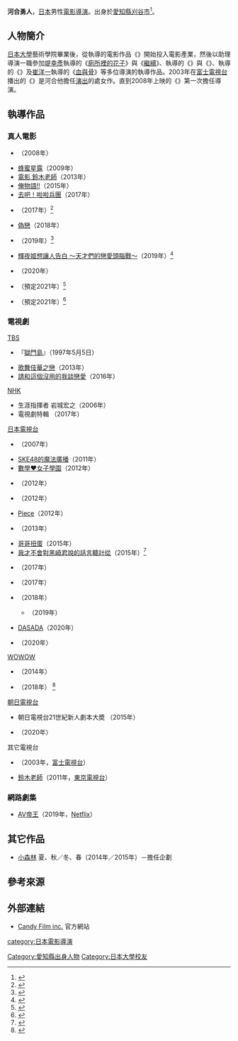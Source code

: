 {{multiple issues|
{{Notability Unreferenced|time=2016-12-16T14:25:55+00:00}}
{{Primarysources|time=2016-12-16T14:25:55+00:00}}
}}
{{藝人
|前綴尊稱 = 
|姓名 = 河合勇人
|後綴尊稱 = 
|類型 = 導演
|圖片 = 
|圖片尺寸 = 
|補正 = 
|圖片替代 = 
|圖片簡介 = 
|本名 = 
|外文名 = 
|外文 = 
|羅馬拼音 = Kawai Hayato
|英文名 = 
|暱稱 = 
|其他藝名 = 
|國籍 = {{JPN}}
|民族 = 
|籍貫 = 
|出生名 = 
|出生日期 = {{Birth date and age|1969|2|15|no}}
|出生地點 = {{JPN}}[[愛知縣|愛知縣]][[刈谷市|刈谷市]]
|逝世日期 = 
|逝世地點 = 
|死因 = 
|墓地 = 
|墓地坐標 = 
|職業 = [[電影導演|電影導演]]
|語言 = 
|教育程度 = 
|母校 = [[日本大學|日本大學]]
|宗教信仰 = 
|配偶 = 
|兒女 = 
|父母 = 
|親屬 = 
|音樂類型 = 
|演奏樂器 = 
|出道地點 = 
|出道日期 = 
|出道作 = '''導演'''<br />《{{link-ja|花影 (2008年電影)|花影 (2008年の映画)|花影}}》
|代表作 = 
|著名角色 = 
|活躍年代 = 
|唱片公司 = 
|經紀公司 = 
|簽名 = 
|簽名大小 = 
|簽名替代 = 
|網站 = 
|相關團體 = 
|module = 
|module2 = 
|module3 = 
|module4 = 
|module5 = 
|module6 = 
|IMDb = 
|現任成員 = 
|過往成員 = 
|著名樂器 = 
|academyawards = 
|cannesfilmawards = 
|afiawards = 
|arielaward = 
|baftaawards = 
|cesarawards = 
|emmyawards = 
|filmfareawards = 
|geminiawards = 
|goldenglobeawards = 
|goldenraspberryawards = 
|goyaawards = 
|grammyawards = 
|hongkongfilmawards = 
|olivierawards = 
|iftaawards = 
|imageaward = 
|nationalfilmawards = 
|sagawards = 
|tonyawards = 
|goldenbauhiniaawards = 
|hkfcsawards = 
|asianfilmawards = 
|goldenhorseawards = 
|huabiaoawards = 
|goldenroosterawards = 
|hundredflowersawards = 
|goldeneagleawards = 
|flyingapsarasawards = 
|rthktop10goldsongsawards = 
|goldenmelodyawards = 
|mtvasiaawards = 
|ntsawards = 
|chinamusicawards = 
|goldenbellawards = 
|tvbanniversaryawards = 
|magnoliaawards = 
|asiantvawards = 
|rainbowawards = 
|tokyofilmawards = 
|yokohamafilmawards = 
|japanacademyawards = 
|japanesefilmcreticsawards = 
|mainichifilmawards = 
|blueribbonawards = 
|hochifilmawards = 
|kinemajunpotop10awards = 
|grandbellawards = 
|bluedragonfilmawards = 
|paeksangartsawards = 
|獎項 = 
}}
{{japanese|japanese=河合 勇人|kana=かわい はやと|romaji=Kawai Hayato}}
'''河合勇人'''{{BD|1969年|2月15日||}}，[[日本|日本]]男性[[電影導演|電影導演]]。出身於[[愛知縣|愛知縣]][[刈谷市|刈谷市]]<ref>{{cite web|url=https://mantan-web.jp/article/20170201dog00m200016000c.html|script-title=ja:松井玲奈：出身地·豊橋で映画祭アンバサダーに 「すてきな時間と思い出を」 堤幸彦、山下敦弘らも参加へ|work={{link-ja|MANTAN Broad|まんたんブロード|MANTANWEB}}|date=2017-02-01|accessdate=2020-12-18|language=ja|archive-date=2020-09-18|archive-url=https://web.archive.org/web/20200918095849/https://mantan-web.jp/article/20170201dog00m200016000c.html|dead-url=no}}</ref>。

== 人物簡介 ==
[[日本大學|日本大學]]藝術學院畢業後，從{{link-ja|相米慎二|相米慎二}}執導的電影作品《{{link-ja|啊、春天|あ、春}}》開始投入電影產業，然後以助理導演一職參加[[堤幸彥|堤幸彥]]執導的《[[廁所裡的花子|廁所裡的花子]]》與《[[繼續|繼續]]》、{{link-ja|本廣克行|本広克行}}執導的《{{link-ja|心靈感應（或譯作傾聽我心）|サトラレ}}》與《{{link-ja|大搜查線2：封鎖彩虹大橋！|踊る大捜査線 THE MOVIE 2 レインボーブリッジを封鎖せよ!}}》、{{link-ja|黑木和雄|黒木和雄}}執導的《{{link-ja|霧島的美麗夏天|美しい夏キリシマ}}》及[[崔洋一|崔洋一]]執導的《[[血與骨|血與骨]]》等多位導演的執導作品。2003年在[[富士電視台|富士電視台]]播出的《{{link-ja|深夜大搜査線2|深夜も踊る大捜査線 湾岸署史上最悪の3人!#深夜も踊る大捜査線2}}》是河合他擔任[[戲劇|演出]]的處女作。直到2008年上映的《{{link-ja|花影 (2008年電影)|花影 (2008年の映画)|花影}}》第一次擔任導演。

== 執導作品 ==
=== 真人電影 ===
* {{link-ja|花影 (2008年電影)|花影 (2008年の映画)|花影}}（2008年）
* [[蜂蜜星露|蜂蜜星露]]（2009年）
* [[鈴木老師|電影 鈴木老師]]（2013年）
* [[俺物語！！#真人電影|俺物語!!]]（2015年）
* [[去吧！啦啦兵團|去吧！啦啦兵團]]（2017年）
* {{link-ja|被哥哥溺愛得好困擾#電影|兄に愛されすぎて困ってます#映画|被哥哥溺愛得好困擾}}（2017年）<ref>{{cite news|url=http://www.oricon.co.jp/news/2078598/full/|title=土屋太鳳，飾演戀愛體質女高中生的漫畫『被哥哥溺愛得好困擾』真人電影化|newspaper=ORICON STYLE|date=2016-09-19|accessdate=2016-12-16|language=ja|archive-date=2016-11-17|archive-url=https://web.archive.org/web/20161117194501/http://www.oricon.co.jp/news/2078598/full/|dead-url=no}}</ref>
* [[偽戀|偽戀]]（2018年）
* {{link-ja|初戀傷停補時|初恋ロスタイム}}（2019年）<ref>{{Cite news|url=https://mdpr.jp/cinema/detail/1822526|script-title=ja:板垣瑞生、映画初主演で竹内涼真と共演 ヒロインはホリプロTSC出身·吉柳咲良＜初恋ロスタイム＞|work=modelpress|date=2019-02-19|accessdate=2019-03-01|language=ja|archive-date=2019-02-19|archive-url=https://web.archive.org/web/20190219183451/https://mdpr.jp/cinema/detail/1822526|dead-url=no}}</ref>
* [[輝夜姬想讓人告白~天才們的戀愛頭腦戰~|輝夜姬想讓人告白 ～天才們的戀愛頭腦戰～]]（2019年）<ref>{{Cite web|url=https://eiga.com/news/20190221/4/|script-title=ja:平野紫耀×橋本環奈で「かぐや様は告らせたい」実写映画化！天才たちの“恋愛頭脳戦”が始まる|work={{link-ja|電影.com|映画.com}}|date=2019-02-21|accessdate=2019-02-21|language=ja|archive-date=2019-02-21|archive-url=https://web.archive.org/web/20190221112422/https://eiga.com/news/20190221/4/|dead-url=no}}</ref>
* {{link-ja|貴族誕生 -PRINCE OF LEGEND-#電影|貴族誕生 -PRINCE OF LEGEND-#映画|貴族降臨 -PRINCE OF LEGEND-}}（2020年）
* {{link-ja|都市冒險家#真人電影|都会のトム&ソーヤ#実写映画|都市冒險家}}（預定2021年）<ref>{{Cite news|script-title=ja:『都会のトム&ソーヤ』2021年公開決定！マチトム超特報映像も解禁|newspaper=SCREEN ONLINE|date=2019-12-15|url=https://screenonline.jp/_ct/17417002|accessdate=2020-12-15|language=ja|archive-date=2020-12-15|archive-url=https://web.archive.org/web/20201215040302/https://screenonline.jp/_ct/17417002|dead-url=no}}</ref>
* {{link-ja|總理的丈夫#電影|総理の夫#映画|總理的丈夫}}（預定2021年）<ref>{{Cite news|url=https://eiga.com/news/20201022/1/|script-title=ja:田中圭&中谷美紀が夫婦役 史上初の女性総理と夫を描く「総理の夫」が映画化、来秋公開|publisher=電影.com|date=2020-10-22|accessdate=2020-10-22|language=ja|archive-date=2021-01-27|archive-url=https://web.archive.org/web/20210127175852/https://eiga.com/news/20201022/1/|dead-url=no}}</ref>

=== 電視劇 ===
; [[TBS電視台|TBS]]
* {{link-ja|週一電視劇特輯|月曜ドラマスペシャル}} {{link-ja|金田一耕助系列|古谷一行の金田一耕助シリーズ}}『[[獄門島|獄門島]]』（1997年5月5日）
* [[歌舞伎華之戀|歌舞伎華之戀]]（2013年）
* [[請和這個沒用的我談戀愛|請和這個沒用的我談戀愛]]（2016年）

; [[日本放送協會|NHK]]
* 生涯指揮者 岩城宏之（2006年）
* 電視劇特輯 {{link-ja|Thrill！～赤之章·黑之章～|スリル!〜赤の章・黒の章〜}}（2017年）

; [[日本電視台|日本電視台]]
* {{link-ja|爺爺老師·熱鬥篇|おじいさん先生}}（2007年）
* [[SKE48的魔法廣播|SKE48的魔法廣播]]（2011年）
* [[數學女子學園|數學♥女子學園]]（2012年）
* {{link-ja|這樣不是偶像!?|こんなのアイドルじゃナイン!?}}（2012年）
* {{link-ja|Sprout#電視劇|スプラウト (漫画)#テレビドラマ|Sprout}}（2012年）
* [[Piece_(漫畫)#電視劇|Piece]]（2012年）
* {{link-ja|心療中 -in the Room-|心療中-in the Room-}}（2013年）
* [[哥哥扭蛋|哥哥扭蛋]]（2015年）
* [[我才不會對黑崎君說的話言聽計從|我才不會對黑崎君說的話言聽計從]]（2015年）<ref>{{cite web|url=http://www.cinematoday.jp/page/N0078013|title=中島健人×小松菜奈×千葉雄大『我才不會對黑崎君說的話言聽計從』電視劇化|publisher=Cinema Today|date=2015-11-12|accessdate=2016-12-16|language=ja|archive-date=2016-03-04|archive-url=https://web.archive.org/web/20160304113135/http://www.cinematoday.jp/page/N0078013|dead-url=no}}</ref>
* {{link-ja|被哥哥溺愛得好困擾#電視劇|兄に愛されすぎて困ってます#テレビドラマ|被哥哥溺愛得好困擾}}（2017年）
* {{link-ja|即使愛，也有秘密。|愛してたって、秘密はある。}}（2017年）
* {{link-ja|PRINCE OF LEGEND#電視劇|PRINCE OF LEGEND#テレビドラマ|PRINCE OF LEGEND}}（2018年）
** {{link-ja|貴族誕生 -PRINCE OF LEGEND-|貴族誕生 -PRINCE OF LEGEND-}}（2019年）
* [[DASADA#電視劇|DASADA]]（2020年）
* {{link-ja|FAKE MOTION -乒乓球之王|FAKE MOTION -卓球の王将-}}（2020年）

; [[WOWOW|WOWOW]]
* {{link-ja|司法記者|司法記者|特搜 -Tokusou-}}（2014年）
* {{link-ja|電視劇W|ドラマW}} {{link-ja|春天來了 (小說)|春が来た (小説)|春天來了}}（2018年） <ref>{{citeweb|url=http://news.kstyle.com/article.ksn?articleNo=2069649|script-title=ja:カイ(EXO)初主演の日本ドラマ「春が来た」クランクアップ現場を公開…コメントも到着|publisher=Kstyle|date=2017-05-11|accessdate=2018-01-19|language=ja|archive-date=2018-01-20|archive-url=https://web.archive.org/web/20180120065821/http://news.kstyle.com/article.ksn?articleNo=2069649|dead-url=no}}</ref>

; [[朝日電視台|朝日電視台]]
* 朝日電視台21世紀新人劇本大奬 {{link-ja|化石的微笑|化石の微笑み}}（2015年）
* {{link-ja|不在場證明破解少女#電視劇|アリバイ崩し承ります#テレビドラマ|不在場證明破解少女}}（2020年）

; 其它電視台
* {{link-ja|深夜大搜査線2|深夜も踊る大捜査線 湾岸署史上最悪の3人!#深夜も踊る大捜査線2}}（2003年，[[富士電視台|富士電視台]]）
* [[鈴木老師|鈴木老師]]（2011年，[[東京電視台|東京電視台]]）

=== 網路劇集 ===
* [[AV帝王|AV帝王]]（2019年，[[Netflix|Netflix]]）

== 其它作品 ==
* [[小森林|小森林]] 夏、秋／冬、春（2014年／2015年）－擔任企劃

== 參考來源 ==
{{reflist}}

== 外部連結 ==
* [https://www.candyfilm-inc.jp/ Candy Film inc.] {{Wayback|url=https://www.candyfilm-inc.jp/ |date=20210123050806 }}官方網站 {{ja icon}}

{{DEFAULTSORT:Kawai Hayato}}
[[category:日本電影導演|category:日本電影導演]]
[[Category:愛知縣出身人物|Category:愛知縣出身人物]]
[[Category:日本大學校友|Category:日本大學校友]]